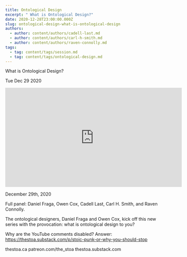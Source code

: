 ```yaml
---
title: Ontological Design
excerpt: " What is Ontological Design?"
date: 2020-12-28T23:00:00.000Z
slug: ontological-design-what-is-ontological-design
authors:
  - author: content/authors/cadell-last.md
  - author: content/authors/carl-h-smith.md
  - author: content/authors/raven-connolly.md
tags:
  - tag: content/tags/session.md
  - tag: content/tags/ontological-design.md
---
```




 What is Ontological Design?

Tue Dec 29 2020

<iframe width="560" height="315" src="https://www.youtube.com/embed/aZkb-xHQfBA" title="Ontological Design: What is Ontological Design? w/ Cadell Last, Carl H. Smith, & Raven Connolly" frameborder="0" allow="accelerometer; autoplay; clipboard-write; encrypted-media; gyroscope; picture-in-picture" allowfullscreen ></iframe>

December 29th, 2020

Full panel: Daniel Fraga, Owen Cox, Cadell Last, Carl H. Smith, and Raven Connolly.

The ontological designers, Daniel Fraga and Owen Cox, kick off this new series with the provocation: what is ontological design to you?

Why are the YouTube comments disabled? Answer: https://thestoa.substack.com/p/stoic-punk-or-why-you-should-stop

thestoa.ca
patreon.com/the_stoa
thestoa.substack.com


